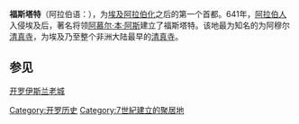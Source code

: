 '''福斯塔特'''（阿拉伯语：{{rtl-lang|ar|الفسطاط}}），为[[埃及|埃及]][[阿拉伯人|阿拉伯化]]之后的第一个首都。641年，[[阿拉伯人|阿拉伯人]]入侵埃及后，著名将领[[阿姆鲁·本·阿斯|阿慕尔·本·阿斯]]建立了福斯塔特。该地最为知名的为阿穆尔[[清真寺|清真寺]]，为埃及乃至整个非洲大陆最早的[[清真寺|清真寺]]。

== 参见 ==
[[开罗伊斯兰老城|开罗伊斯兰老城]]


{{Authority control}}
[[Category:开罗历史|Category:开罗历史]]
[[Category:7世紀建立的聚居地|Category:7世紀建立的聚居地]]